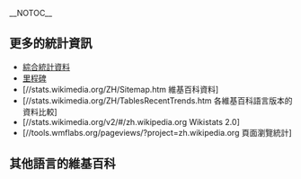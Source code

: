 __NOTOC__
==更多的統計資訊==
*[[Wikipedia:统计|綜合統計資料]]
*[[Wikipedia:宣告|里程碑]]
*[//stats.wikimedia.org/ZH/Sitemap.htm 維基百科資料]
*[//stats.wikimedia.org/ZH/TablesRecentTrends.htm 各維基百科語言版本的資料比較]
*[//stats.wikimedia.org/v2/#/zh.wikipedia.org Wikistats 2.0]
*[//tools.wmflabs.org/pageviews/?project=zh.wikipedia.org 頁面瀏覽統計]

==其他語言的維基百科==
{{Wikipedialang/zh-hant}}